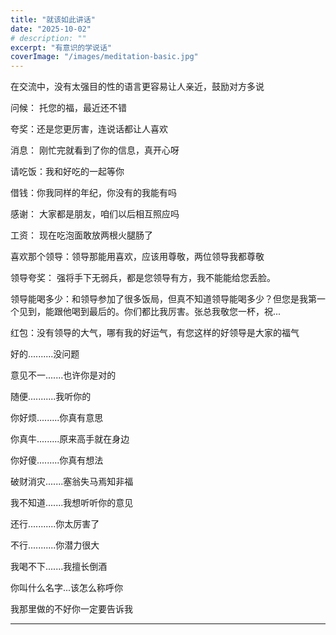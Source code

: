 ```yaml
---
title: "就该如此讲话"
date: "2025-10-02"
# description: ""
excerpt: "有意识的学说话"
coverImage: "/images/meditation-basic.jpg"
---
```


在交流中，没有太强目的性的语言更容易让人亲近，鼓励对方多说

问候： 托您的福，最近还不错

夸奖：还是您更厉害，连说话都让人喜欢

消息： 刚忙完就看到了你的信息，真开心呀

请吃饭：我和好吃的一起等你

借钱：你我同样的年纪，你没有的我能有吗

感谢： 大家都是朋友，咱们以后相互照应吗

工资： 现在吃泡面敢放两根火腿肠了

喜欢那个领导：领导那能用喜欢，应该用尊敬，两位领导我都尊敬

领导夸奖： 强将手下无弱兵，都是您领导有方，我不能能给您丢脸。

领导能喝多少：和领导参加了很多饭局，但真不知道领导能喝多少？但您是我第一个见到，能跟他喝到最后的。你们都比我厉害。张总我敬您一杯，祝...

红包：没有领导的大气，哪有我的好运气，有您这样的好领导是大家的福气

好的..........没问题

意见不一.......也许你是对的

随便...........我听你的

你好烦.........你真有意思

你真牛.........原来高手就在身边

你好傻.........你真有想法

破财消灾.......塞翁失马焉知非福

我不知道.......我想听听你的意见

还行...........你太厉害了

不行...........你潜力很大

我喝不下.......我擅长倒酒

你叫什么名字...该怎么称呼你

我那里做的不好你一定要告诉我

---
